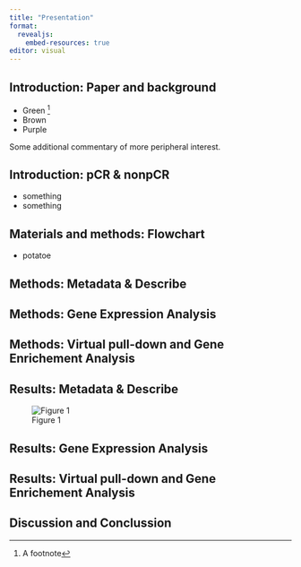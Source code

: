 ```yaml
---
title: "Presentation"
format:
  revealjs:
    embed-resources: true
editor: visual
---
```


## Introduction: Paper and background
- Green ^[A footnote]
- Brown
- Purple

::: aside
Some additional commentary of more peripheral interest.
:::

## Introduction: pCR & nonpCR
- something
- something

## Materials and methods: Flowchart
- potatoe

## Methods: Metadata & Describe


## Methods: Gene Expression Analysis


## Methods: Virtual pull-down and Gene Enrichement Analysis




## Results: Metadata & Describe

![Figure 1](../results/figure_05.jpg)



## Results: Gene Expression Analysis


## Results: Virtual pull-down and Gene Enrichement Analysis


## Discussion and Conclussion 